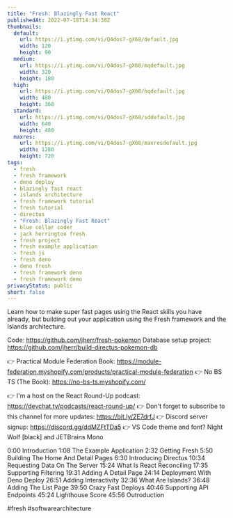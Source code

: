 ```yaml
---
title: "Fresh: Blazingly Fast React"
publishedAt: 2022-07-18T14:34:38Z
thumbnails:
  default:
    url: https://i.ytimg.com/vi/Q4dos7-gX68/default.jpg
    width: 120
    height: 90
  medium:
    url: https://i.ytimg.com/vi/Q4dos7-gX68/mqdefault.jpg
    width: 320
    height: 180
  high:
    url: https://i.ytimg.com/vi/Q4dos7-gX68/hqdefault.jpg
    width: 480
    height: 360
  standard:
    url: https://i.ytimg.com/vi/Q4dos7-gX68/sddefault.jpg
    width: 640
    height: 480
  maxres:
    url: https://i.ytimg.com/vi/Q4dos7-gX68/maxresdefault.jpg
    width: 1280
    height: 720
tags:
  - fresh
  - fresh framework
  - deno deploy
  - blazingly fast react
  - islands architecture
  - fresh framework tutorial
  - fresh tutorial
  - directus
  - "Fresh: Blazingly Fast React"
  - blue collar coder
  - jack herrington fresh
  - fresh project
  - fresh example application
  - fresh js
  - fresh deno
  - deno fresh
  - fresh framework deno
  - fresh framework demo
privacyStatus: public
short: false
---
```

  
  Learn how to make super fast pages using the React skills you have already, but building out your application using the Fresh framework and the Islands architecture.

Code: https://github.com/jherr/fresh-pokemon
Database setup project: https://github.com/jherr/build-directus-pokemon-db 

👉 Practical Module Federation Book:  https://module-federation.myshopify.com/products/practical-module-federation
👉 No BS TS (The Book): https://no-bs-ts.myshopify.com/

👉 I'm a host on the React Round-Up podcast: https://devchat.tv/podcasts/react-round-up/
👉 Don't forget to subscribe to this channel for more updates: https://bit.ly/2E7drfJ
👉 Discord server signup: https://discord.gg/ddMZFtTDa5
👉 VS Code theme and font? Night Wolf [black] and JETBrains Mono

0:00 Introduction
1:08 The Example Application
2:32 Getting Fresh
5:50 Building The Home And Detail Pages
6:30 Introducing Directus
10:34 Requesting Data On The Server
15:24 What Is React Reconciling
17:35 Supporting Filtering
19:31 Adding A Detail Page
24:14 Deployment With Deno Deploy
26:51 Adding Interactivity
32:36 What Are Islands?
36:48 Adding The List Page
39:50 Crazy Fast Deploys
40:46 Supporting API Endpoints
45:24 Lighthouse Score
45:56 Outroduction

#fresh #softwarearchitecture
  